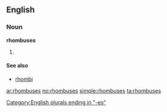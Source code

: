 ==English==

===Noun===
'''rhombuses'''

# {{plural of|[[rhombus]]}}

====See also====
*[[rhombi]]

[[Category:English plurals ending in "-es"]]

[[ar:rhombuses]]
[[no:rhombuses]]
[[simple:rhombuses]]
[[ta:rhombuses]]